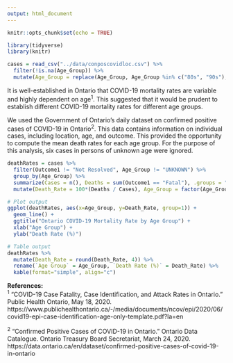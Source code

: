 ```yaml
---
output: html_document
---
```


```r
knitr::opts_chunk$set(echo = TRUE)

library(tidyverse)
library(knitr)
```

```r
cases = read_csv("../data/conposcovidloc.csv") %>%
  filter(!is.na(Age_Group)) %>%
  mutate(Age_Group = replace(Age_Group, Age_Group %in% c("80s", "90s"), "80+"))
```

It is well-established in Ontario that COVID-19 mortality rates are variable and highly dependent on age^1^. This suggested that it would be prudent to establish different COVID-19 mortality rates for different age groups.  

We used the Government of Ontario's daily dataset on confirmed positive cases of COVID-19 in Ontario^2^. This data contains information on individual cases, including location, age, and outcome. This provided the opportunity to compute the mean death rates for each age group. For the purpose of this analysis, six cases in persons of unknown age were ignored.  

```r
deathRates = cases %>%
  filter(Outcome1 != "Not Resolved", Age_Group != "UNKNOWN") %>%
  group_by(Age_Group) %>%
  summarize(Cases = n(), Deaths = sum(Outcome1 == "Fatal"), .groups = "drop") %>%
  mutate(Death_Rate = 100*(Deaths / Cases), Age_Group = factor(Age_Group))

# Plot output
ggplot(deathRates, aes(x=Age_Group, y=Death_Rate, group=1)) +
  geom_line() +
  ggtitle("Ontario COVID-19 Mortality Rate by Age Group") +
  xlab("Age Group") +
  ylab("Death Rate (%)")

# Table output
deathRates %>%
  mutate(Death_Rate = round(Death_Rate, 4)) %>%
  rename(`Age Group` = Age_Group, `Death Rate (%)` = Death_Rate) %>%
  kable(format="simple", align="c")
```

**References:**  
^1^ "COVID-19 Case Fatality, Case Identification, and Attack Rates in Ontario.” Public Health Ontario, May 18, 2020. https://www.publichealthontario.ca/-/media/documents/ncov/epi/2020/06/covid19-epi-case-identification-age-only-template.pdf?la=en

^2^ "Confirmed Positive Cases of COVID-19 in Ontario.” Ontario Data Catalogue. Ontario Treasury Board Secretariat, March 24, 2020. https://data.ontario.ca/en/dataset/confirmed-positive-cases-of-covid-19-in-ontario